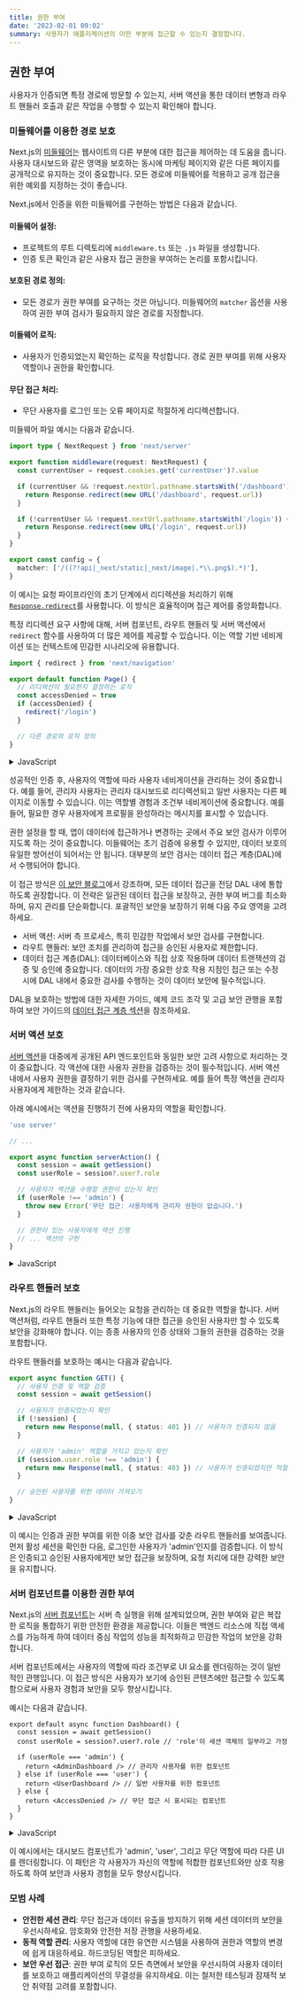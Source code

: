 ```yaml
---
title: 권한 부여
date: '2023-02-01 09:02'
summary: 사용자가 애플리케이션의 어떤 부분에 접근할 수 있는지 결정합니다.
---
```


<TOCInline toc={props.toc} asDisclosure />

## 권한 부여

사용자가 인증되면 특정 경로에 방문할 수 있는지, 서버 액션을 통한 데이터 변형과 라우트 핸들러 호출과 같은 작업을 수행할 수 있는지 확인해야 합니다.

### 미들웨어를 이용한 경로 보호

Next.js의 [미들웨어](/docs/app/building-your-application/routing/middleware)는 웹사이트의 다른 부분에 대한 접근을 제어하는 데 도움을 줍니다. 사용자 대시보드와 같은 영역을 보호하는 동시에 마케팅 페이지와 같은 다른 페이지를 공개적으로 유지하는 것이 중요합니다. 모든 경로에 미들웨어를 적용하고 공개 접근을 위한 예외를 지정하는 것이 좋습니다.

Next.js에서 인증을 위한 미들웨어를 구현하는 방법은 다음과 같습니다.

#### 미들웨어 설정:

- 프로젝트의 루트 디렉토리에 `middleware.ts` 또는 `.js` 파일을 생성합니다.
- 인증 토큰 확인과 같은 사용자 접근 권한을 부여하는 논리를 포함시킵니다.

#### 보호된 경로 정의:

- 모든 경로가 권한 부여를 요구하는 것은 아닙니다. 미들웨어의 `matcher` 옵션을 사용하여 권한 부여 검사가 필요하지 않은 경로를 지정합니다.

#### 미들웨어 로직:

- 사용자가 인증되었는지 확인하는 로직을 작성합니다. 경로 권한 부여를 위해 사용자 역할이나 권한을 확인합니다.

#### 무단 접근 처리:

- 무단 사용자를 로그인 또는 오류 페이지로 적절하게 리디렉션합니다.

미들웨어 파일 예시는 다음과 같습니다.

```ts
import type { NextRequest } from 'next/server'

export function middleware(request: NextRequest) {
  const currentUser = request.cookies.get('currentUser')?.value

  if (currentUser && !request.nextUrl.pathname.startsWith('/dashboard')) {
    return Response.redirect(new URL('/dashboard', request.url))
  }

  if (!currentUser && !request.nextUrl.pathname.startsWith('/login')) {
    return Response.redirect(new URL('/login', request.url))
  }
}

export const config = {
  matcher: ['/((?!api|_next/static|_next/image|.*\\.png$).*)'],
}
```

이 예시는 요청 파이프라인의 초기 단계에서 리디렉션을 처리하기 위해 [`Response.redirect`](https://developer.mozilla.org/en-US/docs/Web/API/Response/redirect_static)를 사용합니다. 이 방식은 효율적이며 접근 제어를 중앙화합니다.

특정 리디렉션 요구 사항에 대해, 서버 컴포넌트, 라우트 핸들러 및 서버 액션에서 `redirect` 함수를 사용하여 더 많은 제어를 제공할 수 있습니다. 이는 역할 기반 네비게이션 또는 컨텍스트에 민감한 시나리오에 유용합니다.

```ts
import { redirect } from 'next/navigation'

export default function Page() {
  // 리디렉션이 필요한지 결정하는 로직
  const accessDenied = true
  if (accessDenied) {
    redirect('/login')
  }

  // 다른 경로와 로직 정의
}
```

<details>
    <summary>JavaScript</summary>

```js
import { redirect } from 'next/navigation'

export default function Page() {
  // 리디렉션이 필요한지 결정하는 로직
  const accessDenied = true
  if (accessDenied) {
    redirect('/login')
  }

  // 다른 경로와 로직 정의
}
```
</details>

성공적인 인증 후, 사용자의 역할에 따라 사용자 네비게이션을 관리하는 것이 중요합니다. 예를 들어, 관리자 사용자는 관리자 대시보드로 리디렉션되고 일반 사용자는 다른 페이지로 이동할 수 있습니다. 이는 역할별 경험과 조건부 네비게이션에 중요합니다. 예를 들어, 필요한 경우 사용자에게 프로필을 완성하라는 메시지를 표시할 수 있습니다.

권한 설정을 할 때, 앱이 데이터에 접근하거나 변경하는 곳에서 주요 보안 검사가 이루어지도록 하는 것이 중요합니다. 미들웨어는 초기 검증에 유용할 수 있지만, 데이터 보호의 유일한 방어선이 되어서는 안 됩니다. 대부분의 보안 검사는 데이터 접근 계층(DAL)에서 수행되어야 합니다.

이 접근 방식은 [이 보안 블로그](/blog/security-nextjs-server-components-actions)에서 강조하며, 모든 데이터 접근을 전담 DAL 내에 통합하도록 권장합니다. 이 전략은 일관된 데이터 접근을 보장하고, 권한 부여 버그를 최소화하며, 유지 관리를 단순화합니다. 포괄적인 보안을 보장하기 위해 다음 주요 영역을 고려하세요.

- 서버 액션: 서버 측 프로세스, 특히 민감한 작업에서 보안 검사를 구현합니다.
- 라우트 핸들러: 보안 조치를 관리하여 접근을 승인된 사용자로 제한합니다.
- 데이터 접근 계층(DAL): 데이터베이스와 직접 상호 작용하며 데이터 트랜잭션의 검증 및 승인에 중요합니다. 데이터의 가장 중요한 상호 작용 지점인 접근 또는 수정 시에 DAL 내에서 중요한 검사를 수행하는 것이 데이터 보안에 필수적입니다.

DAL을 보호하는 방법에 대한 자세한 가이드, 예제 코드 조각 및 고급 보안 관행을 포함하여 보안 가이드의 [데이터 접근 계층 섹션](/blog/security-nextjs-server-components-actions#data-access-layer)을 참조하세요.


### 서버 액션 보호

[서버 액션](/docs/app/building-your-application/data-fetching/server-actions-and-mutations)을 대중에게 공개된 API 엔드포인트와 동일한 보안 고려 사항으로 처리하는 것이 중요합니다. 각 액션에 대한 사용자 권한을 검증하는 것이 필수적입니다. 서버 액션 내에서 사용자 권한을 결정하기 위한 검사를 구현하세요. 예를 들어 특정 액션을 관리자 사용자에게 제한하는 것과 같습니다.

아래 예시에서는 액션을 진행하기 전에 사용자의 역할을 확인합니다.

```ts
'use server'

// ...

export async function serverAction() {
  const session = await getSession()
  const userRole = session?.user?.role

  // 사용자가 액션을 수행할 권한이 있는지 확인
  if (userRole !== 'admin') {
    throw new Error('무단 접근: 사용자에게 관리자 권한이 없습니다.')
  }

  // 권한이 있는 사용자에게 액션 진행
  // ... 액션의 구현
}
```

<details>
    <summary>JavaScript</summary>

```js
'use server'

// ...

export async function serverAction() {
  const session = await getSession()
  const userRole = session?.user?.role

  // 사용자가 액션을 수행할 권한이 있는지 확인
  if (userRole !== 'admin') {
    throw new Error('무단 접근: 사용자에게 관리자 권한이 없습니다.')
  }

  // 권한이 있는 사용자에게 액션 진행
  // ... 액션의 구현
}
```
</details>

### 라우트 핸들러 보호

Next.js의 라우트 핸들러는 들어오는 요청을 관리하는 데 중요한 역할을 합니다. 서버 액션처럼, 라우트 핸들러 또한 특정 기능에 대한 접근을 승인된 사용자만 할 수 있도록 보안을 강화해야 합니다. 이는 종종 사용자의 인증 상태와 그들의 권한을 검증하는 것을 포함합니다.

라우트 핸들러를 보호하는 예시는 다음과 같습니다.

```ts
export async function GET() {
  // 사용자 인증 및 역할 검증
  const session = await getSession()

  // 사용자가 인증되었는지 확인
  if (!session) {
    return new Response(null, { status: 401 }) // 사용자가 인증되지 않음
  }

  // 사용자가 'admin' 역할을 가지고 있는지 확인
  if (session.user.role !== 'admin') {
    return new Response(null, { status: 403 }) // 사용자가 인증되었지만 적절한 권한이 없음
  }

  // 승인된 사용자를 위한 데이터 가져오기
}
```

<details>
    <summary>JavaScript</summary>

```js
export async function GET() {
  // 사용자 인증 및 역할 검증
  const session = await getSession()

  // 사용자가 인증되었는지 확인
  if (!session) {
    return new Response(null, { status: 401 }) // 사용자가 인증되지 않음
  }

  // 사용자가 'admin' 역할을 가지고 있는지 확인
  if (session.user.role !== 'admin') {
    return new Response(null, { status: 403 }) // 사용자가 인증되었지만 적절한 권한이 없음
  }

  // 승인된 사용자를 위한 데이터 가져오기
}
```
</details>

이 예시는 인증과 권한 부여를 위한 이중 보안 검사를 갖춘 라우트 핸들러를 보여줍니다. 먼저 활성 세션을 확인한 다음, 로그인한 사용자가 'admin'인지를 검증합니다. 이 방식은 인증되고 승인된 사용자에게만 보안 접근을 보장하며, 요청 처리에 대한 강력한 보안을 유지합니다.


### 서버 컴포넌트를 이용한 권한 부여

Next.js의 [서버 컴포넌트](/docs/app/building-your-application/rendering/server-components)는 서버 측 실행을 위해 설계되었으며, 권한 부여와 같은 복잡한 로직을 통합하기 위한 안전한 환경을 제공합니다. 이들은 백엔드 리소스에 직접 액세스를 가능하게 하여 데이터 중심 작업의 성능을 최적화하고 민감한 작업의 보안을 강화합니다.

서버 컴포넌트에서는 사용자의 역할에 따라 조건부로 UI 요소를 렌더링하는 것이 일반적인 관행입니다. 이 접근 방식은 사용자가 보기에 승인된 콘텐츠에만 접근할 수 있도록 함으로써 사용자 경험과 보안을 모두 향상시킵니다.

예시는 다음과 같습니다.

```tsx
export default async function Dashboard() {
  const session = await getSession()
  const userRole = session?.user?.role // 'role'이 세션 객체의 일부라고 가정

  if (userRole === 'admin') {
    return <AdminDashboard /> // 관리자 사용자를 위한 컴포넌트
  } else if (userRole === 'user') {
    return <UserDashboard /> // 일반 사용자를 위한 컴포넌트
  } else {
    return <AccessDenied /> // 무단 접근 시 표시되는 컴포넌트
  }
}
```

<details>
    <summary>JavaScript</summary>

```jsx
export default function Dashboard() {
  const session = await getSession()
  const userRole = session?.user?.role // 'role'이 세션 객체의 일부라고 가정

  if (userRole === 'admin') {
    return <AdminDashboard /> // 관리자 사용자를 위한 컴포넌트
  } else if (userRole === 'user') {
    return <UserDashboard /> // 일반 사용자를 위한 컴포넌트
  } else {
    return <AccessDenied /> // 무단 접근 시 표시되는 컴포넌트
  }
}
```
</details>

이 예시에서는 대시보드 컴포넌트가 'admin', 'user', 그리고 무단 역할에 따라 다른 UI를 렌더링합니다. 이 패턴은 각 사용자가 자신의 역할에 적합한 컴포넌트와만 상호 작용하도록 하여 보안과 사용자 경험을 모두 향상시킵니다.

### 모범 사례

- **안전한 세션 관리**: 무단 접근과 데이터 유출을 방지하기 위해 세션 데이터의 보안을 우선시하세요. 암호화와 안전한 저장 관행을 사용하세요.
- **동적 역할 관리**: 사용자 역할에 대한 유연한 시스템을 사용하여 권한과 역할의 변경에 쉽게 대응하세요. 하드코딩된 역할은 피하세요.
- **보안 우선 접근**: 권한 부여 로직의 모든 측면에서 보안을 우선시하여 사용자 데이터를 보호하고 애플리케이션의 무결성을 유지하세요. 이는 철저한 테스팅과 잠재적 보안 취약점 고려를 포함합니다.




